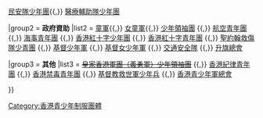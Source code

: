 {{Navbox
|name = 香港青少年制服團體
|title = '''[[香港青少年制服團體]]'''
|selected = {{{1|}}}

|group1 = '''附屬於紀律部隊'''
|list1  = [[少年警訊]] {{,}} [[民安隊少年團]]{{,}} [[醫療輔助隊少年團]]

|group2 = '''政府資助'''
|list2  = [[香港童軍總會|童軍]]{{,}} [[香港女童軍總會|女童軍]]{{,}} [[香港少年領袖團|少年領袖團]] {{,}} [[香港航空青年團|航空青年團]]  {{,}} [[香港海事青年團|海事青年團]] {{,}} [[香港紅十字少年團]] {{,}} [[香港紅十字青年團]] {{,}} [[聖約翰救傷隊少青團]] {{,}} [[香港基督少年軍|基督少年軍]] {{,}} [[香港基督女少年軍|基督女少年軍]] {{,}} [[香港交通安全隊|交通安全隊]] {{,}} [[香港升旗隊總會|升旗總會]] 

|group3 = '''其他'''
|list3  = <s>[[皇家香港軍團（義勇軍）少年領袖團]]</s> {{,}} [[香港紀律青年團]] {{,}} [[香港禁毒青年團]] {{,}} [[救世軍港澳軍區|基督教救世軍少年兵]] {{,}} [[香港青少年軍總會]]

}}<includeonly>[[Category:香港青少年制服團體]]</includeonly>